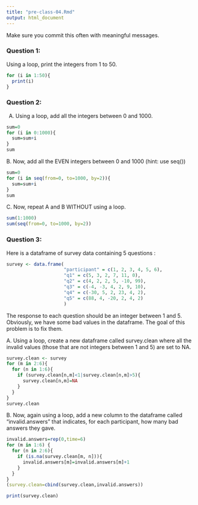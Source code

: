 ```yaml
---
title: "pre-class-04.Rmd"
output: html_document
---
```


Make sure you commit this often with meaningful messages. 

### Question 1:
Using a loop, print the integers from 1 to 50. 
```r
for (i in 1:50){
  print(i)
}
```

### Question 2:
A.  Using a loop, add all the integers between 0 and 1000.
```r
sum=0
for (i in 0:1000){
  sum=sum+i
}
sum
```
B. Now, add all the EVEN integers between 0 and 1000 (hint: use seq())
```r
sum=0
for (i in seq(from=0, to=1000, by=2)){
  sum=sum+i
}
sum
```

C. Now, repeat A and B WITHOUT using a loop.
```r
sum(1:1000)
sum(seq(from=0, to=1000, by=2))
```

### Question 3:

Here is a dataframe of survey data containing 5 questions :

```r
survey <- data.frame(
                     "participant" = c(1, 2, 3, 4, 5, 6),
                     "q1" = c(5, 3, 2, 7, 11, 0),
                     "q2" = c(4, 2, 2, 5, -10, 99),
                     "q3" = c(-4, -3, 4, 2, 9, 10),
                     "q4" = c(-30, 5, 2, 23, 4, 2),
                     "q5" = c(88, 4, -20, 2, 4, 2)
                     )
```
The response to each question should be an integer between 1 and 5. Obviously, we have some bad values in the dataframe. The goal of this problem is to fix them.

A. Using a loop, create a new dataframe called survey.clean where all the invalid values (those that are not integers between 1 and 5) are set to NA.
```r
survey.clean <- survey
for (m in 2:6){
  for (n in 1:6){
    if (survey.clean[n,m]<1|survey.clean[n,m]>5){
      survey.clean[n,m]=NA
    }
  }
}
survey.clean
```


B. Now, again using a loop, add a new column to the dataframe called “invalid.answers” that indicates, for each participant, how many bad answers they gave.
```r
invalid.answers=rep(0,time=6)
for (m in 1:6) {
  for (n in 2:6){
    if (is.na(survey.clean[m, n])){
      invalid.answers[m]=invalid.answers[m]+1
    }
  }
}
(survey.clean=cbind(survey.clean,invalid.answers))

print(survey.clean)
```
